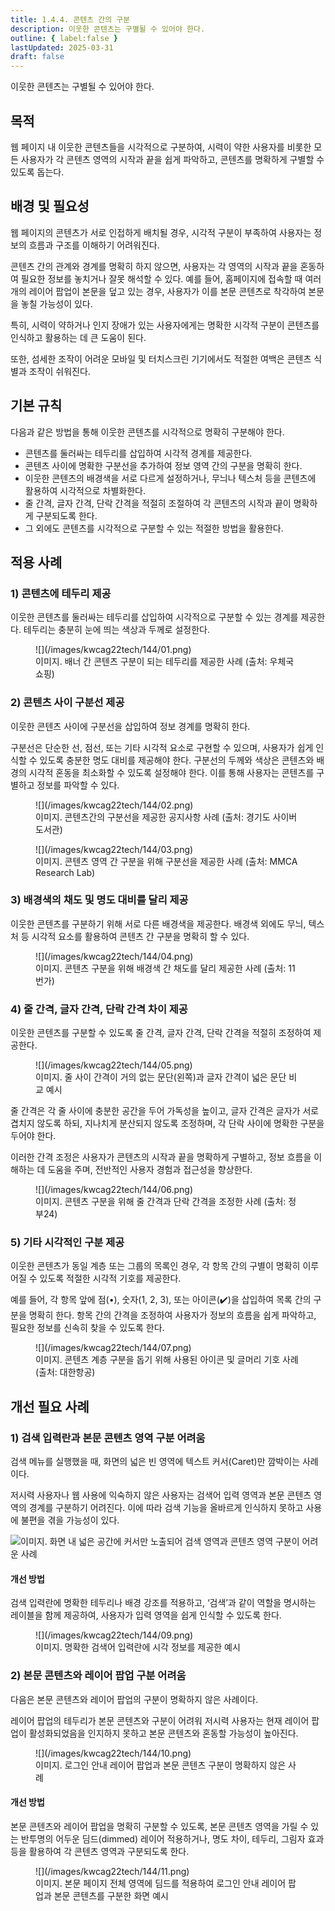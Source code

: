 ```yaml
---
title: 1.4.4. 콘텐츠 간의 구분
description: 이웃한 콘텐츠는 구별될 수 있어야 한다.
outline: { label:false }
lastUpdated: 2025-03-31
draft: false
---
```


<Aside title="검사 항목">
이웃한 콘텐츠는 구별될 수 있어야 한다.
</Aside>

## 목적
웹 페이지 내 이웃한 콘텐츠들을 시각적으로 구분하여, 시력이 약한 사용자를 비롯한 모든 사용자가 각 콘텐츠 영역의 시작과 끝을 쉽게 파악하고, 콘텐츠를 명확하게 구별할 수 있도록 돕는다.

##	배경 및 필요성
웹 페이지의 콘텐츠가 서로 인접하게 배치될 경우, 시각적 구분이 부족하여 사용자는 정보의 흐름과 구조를 이해하기 어려워진다.

콘텐츠 간의 관계와 경계를 명확히 하지 않으면, 사용자는 각 영역의 시작과 끝을 혼동하여 필요한 정보를 놓치거나 잘못 해석할 수 있다. 예를 들어, 홈페이지에 접속할 때 여러 개의 레이어 팝업이 본문을 덮고 있는 경우, 사용자가 이를 본문 콘텐츠로 착각하여 본문을 놓칠 가능성이 있다.

특히, 시력이 약하거나 인지 장애가 있는 사용자에게는 명확한 시각적 구분이 콘텐츠를 인식하고 활용하는 데 큰 도움이 된다.

또한, 섬세한 조작이 어려운 모바일 및 터치스크린 기기에서도 적절한 여백은 콘텐츠 식별과 조작이 쉬워진다.

##	기본 규칙
다음과 같은 방법을 통해 이웃한 콘텐츠를 시각적으로 명확히 구분해야 한다.
- 콘텐츠를 둘러싸는 테두리를 삽입하여 시각적 경계를 제공한다.
- 콘텐츠 사이에 명확한 구분선을 추가하여 정보 영역 간의 구분을 명확히 한다.
- 이웃한 콘텐츠의 배경색을 서로 다르게 설정하거나, 무늬나 텍스처 등을 콘텐츠에 활용하여 시각적으로 차별화한다.
- 줄 간격, 글자 간격, 단락 간격을 적절히 조절하여 각 콘텐츠의 시작과 끝이 명확하게 구분되도록 한다.
- 그 외에도 콘텐츠를 시각적으로 구분할 수 있는 적절한 방법을 활용한다.

## 적용 사례
### 1)	콘텐츠에 테두리 제공
이웃한 콘텐츠를 둘러싸는 테두리를 삽입하여 시각적으로 구분할 수 있는 경계를 제공한다. 테두리는 충분히 눈에 띄는 색상과 두께로 설정한다.

<figure>
	![](/images/kwcag22tech/144/01.png)
	<figcaption>이미지. 배너 간 콘텐츠 구분이 되는 테두리를 제공한 사례 (출처: 우체국쇼핑)</figcaption>
</figure>

### 2)	콘텐츠 사이 구분선 제공
이웃한 콘텐츠 사이에 구분선을 삽입하여 정보 경계를 명확히 한다.

구분선은 단순한 선, 점선, 또는 기타 시각적 요소로 구현할 수 있으며, 사용자가 쉽게 인식할 수 있도록 충분한 명도 대비를 제공해야 한다. 구분선의 두께와 색상은 콘텐츠와 배경의 시각적 혼동을 최소화할 수 있도록 설정해야 한다. 이를 통해 사용자는 콘텐츠를 구별하고 정보를 파악할 수 있다.

<figure>
	![](/images/kwcag22tech/144/02.png)
	<figcaption>이미지. 콘텐츠간의 구분선을 제공한 공지사항 사례 (출처: 경기도 사이버 도서관)</figcaption>
</figure>

<figure>
	![](/images/kwcag22tech/144/03.png)
	<figcaption>이미지. 콘텐츠 영역 간 구분을 위해 구분선을 제공한 사례 (출처: MMCA Research Lab)</figcaption>
</figure>

### 3)	배경색의 채도 및 명도 대비를 달리 제공
이웃한 콘텐츠를 구분하기 위해 서로 다른 배경색을 제공한다. 배경색 외에도 무늬, 텍스처 등 시각적 요소를 활용하여 콘텐츠 간 구분을 명확히 할 수 있다.

<figure>
	![](/images/kwcag22tech/144/04.png)
	<figcaption>이미지. 콘텐츠 구분을 위해 배경색 간 채도를 달리 제공한 사례 (출처: 11번가)</figcaption>
</figure>

### 4)	줄 간격, 글자 간격, 단락 간격 차이 제공
이웃한 콘텐츠를 구분할 수 있도록 줄 간격, 글자 간격, 단락 간격을 적절히 조정하여 제공한다.

<figure>
	![](/images/kwcag22tech/144/05.png)
	<figcaption>이미지. 줄 사이 간격이 거의 없는 문단(왼쪽)과 글자 간격이 넓은 문단 비교 예시</figcaption>
</figure>

줄 간격은 각 줄 사이에 충분한 공간을 두어 가독성을 높이고, 글자 간격은 글자가 서로 겹치지 않도록 하되, 지나치게 분산되지 않도록 조정하며, 각 단락 사이에 명확한 구분을 두어야 한다.

이러한 간격 조정은 사용자가 콘텐츠의 시작과 끝을 명확하게 구별하고, 정보 흐름을 이해하는 데 도움을 주며, 전반적인 사용자 경험과 접근성을 향상한다.

<figure>
	![](/images/kwcag22tech/144/06.png)
	<figcaption>이미지. 콘텐츠 구분을 위해 줄 간격과 단락 간격을 조정한 사례 (출처: 정부24)</figcaption>
</figure>

### 5)	기타 시각적인 구분 제공
이웃한 콘텐츠가 동일 계층 또는 그룹의 목록인 경우, 각 항목 간의 구별이 명확히 이루어질 수 있도록 적절한 시각적 기호를 제공한다. 

예를 들어, 각 항목 앞에 점(•), 숫자(1, 2, 3), 또는 아이콘(✔️)을 삽입하여 목록 간의 구분을 명확히 한다. 항목 간의 간격을 조정하여 사용자가 정보의 흐름을 쉽게 파악하고, 필요한 정보를 신속히 찾을 수 있도록 한다.

<figure>
	![](/images/kwcag22tech/144/07.png)
	<figcaption>이미지. 콘텐츠 계층 구분을 돕기 위해 사용된 아이콘 및 글머리 기호 사례 (출처: 대한항공)</figcaption>
</figure>

## 개선 필요 사례

### 1)	검색 입력란과 본문 콘텐츠 영역 구분 어려움
검색 메뉴를 실행했을 때, 화면의 넓은 빈 영역에 텍스트 커서(Caret)만 깜박이는 사례이다.

저시력 사용자나 웹 사용에 익숙하지 않은 사용자는 검색어 입력 영역과 본문 콘텐츠 영역의 경계를 구분하기 어려진다. 이에 따라 검색 기능을 올바르게 인식하지 못하고 사용에 불편을 겪을 가능성이 있다.

![이미지. 화면 내 넓은 공간에 커서만 노출되어 검색 영역과 콘텐츠 영역 구분이 어려운 사례](/images/144/08.png)

#### 개선 방법
검색 입력란에 명확한 테두리나 배경 강조를 적용하고, ‘검색’과 같이 역할을 명시하는 레이블을 함께 제공하여, 사용자가 입력 영역을 쉽게 인식할 수 있도록 한다.

<figure>
	![](/images/kwcag22tech/144/09.png)
	<figcaption>이미지. 명확한 검색어 입력란에 시각 정보를 제공한 예시</figcaption>
</figure>

### 2)	본문 콘텐츠와 레이어 팝업 구분 어려움
다음은 본문 콘텐츠와 레이어 팝업의 구분이 명확하지 않은 사례이다.

레이어 팝업의 테두리가 본문 콘텐츠와 구분이 어려워 저시력 사용자는 현재 레이어 팝업이 활성화되었음을 인지하지 못하고 본문 콘텐츠와 혼동할 가능성이 높아진다.

<figure>
	![](/images/kwcag22tech/144/10.png)
	<figcaption>이미지. 로그인 안내 레이어 팝업과 본문 콘텐츠 구분이 명확하지 않은 사례</figcaption>
</figure>

#### 개선 방법
본문 콘텐츠와 레이어 팝업을 명확히 구분할 수 있도록, 본문 콘텐츠 영역을 가릴 수 있는 반투명의 어두운 딤드(<span lang="en">dimmed</span>) 레이어 적용하거나, 명도 차이, 테두리, 그림자 효과 등을 활용하여 각 콘텐츠 영역과 구분되도록 한다.

<figure>
	![](/images/kwcag22tech/144/11.png)
	<figcaption>이미지. 본문 페이지 전체 영역에 딤드를 적용하여 로그인 안내 레이어 팝업과 본문 콘텐츠를 구분한 화면 예시</figcaption>
</figure>
